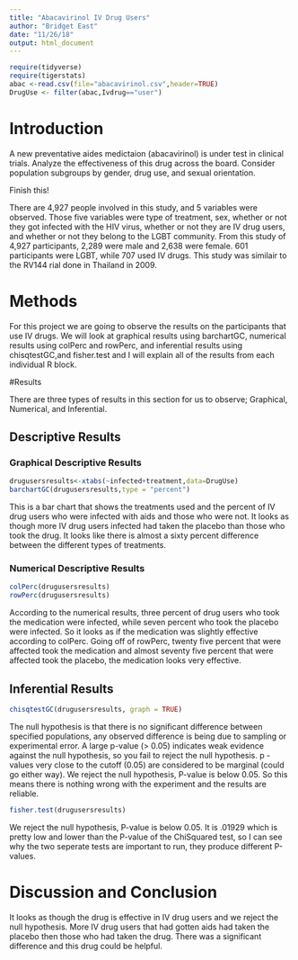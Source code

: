```yaml
---
title: "Abacavirinol IV Drug Users"
author: "Bridget East"
date: "11/26/18"
output: html_document
---
```


```r
require(tidyverse)
require(tigerstats)
abac <-read.csv(file="abacavirinol.csv",header=TRUE)
DrugUse <- filter(abac,Ivdrug=="user")
```

# Introduction

<!--In this section you explain what you are trying to show.  Where did the data come from?  What is the research or other question you are trying to answer?.  If you skimp in this section expect to be marked down in your grade. Paint a picture of the project a couple of paragraphs is expected!-->
  
A new  preventative aides medictaion (abacavirinol) is under test in clinical trials. Analyze the effectiveness of this drug across the board. Consider population subgroups by gender, drug use, and sexual orientation.
  
Finish this!
  
There are 4,927 people involved in this study, and 5 variables were observed. Those five variables were type of treatment, sex, whether or not they got infected with the HIV virus, whether or not they are IV drug users, and whether or not they belong to the LGBT community. From this study of 4,927 participants, 2,289 were male and 2,638 were female. 601 participants were LGBT, while 707 used IV drugs. This study was similair to the RV144 rial done in Thailand in 2009.
  
# Methods

<!--Decide on your methods:  use "variable analysis" or other appropriate descriptors.  Make sure to choose at least one graphical method and at least one numerical method. Discuss what data manipulations may be needed for example subsetting or other binning procedures and what sort of graphical displays and inferential tools will be used!-->
  
For this project we are going to observe the results on the participants that use IV drugs. We will look at graphical results using barchartGC, numerical results using colPerc and rowPerc, and inferential results using chisqtestGC,and fisher.test and I will explain all of the results from each individual R block.
  
#Results

<!--Divide this section into two sub-sections:  One for your descriptive  results and one for your inferential results.!-->
  
There are three types of results in this section for us to observe; Graphical, Numerical, and Inferential.
  
## Descriptive Results

### Graphical Descriptive Results

<!--Graphical results here.  Make sure to show your code.  Provide appropriate labels for axes, giving units if possible, and provide a good title for the graph, too.  Use the graphical results to describe the patterns if any that exist in the data as focused toward the research question. Bottom line is to explain the features of the graph that are relevant to conforming or departing to what is expected by your null hypothesis !-->
   
```r
drugusersresults<-xtabs(~infected+treatment,data=DrugUse)
barchartGC(drugusersresults,type = "percent")
```
   
This is a bar chart that shows the treatments used and the percent of IV drug users who were infected with aids and those who were not. It looks as though more IV drug users infected had taken the placebo than those who took the drug. It looks like there is almost a sixty percent difference between the different types of treatments.
   
### Numerical Descriptive Results

<!--Numerical results go here. Use the numerical results to describe the patterns if any that exist in the data as focused toward the research question!-->
  
```r
colPerc(drugusersresults)
rowPerc(drugusersresults)
```
  
According to the numerical results, three percent of drug users who took the medication were infected, while seven percent who took the placebo were infected. So it looks as if the medication was slightly effective according to colPerc. Going off of rowPerc, twenty five percent that were affected took the medication and almost seventy five percent that were affected took the placebo, the medication looks very effective.
  
## Inferential Results

<!--State hypothesis clearly.  Make sure your discussion of the inferential test covers all the aspects that the test output produces, such as test statistic, p-value etc.  Make a decision about the null hypothesis, explain the assumptions on which the selected test/procedure was based, and why the chosen procedure satisfys the assumptions and is appropriate to answer the research question!-->
  
```r
chisqtestGC(drugusersresults, graph = TRUE)
```
  
The null hypothesis is that there is no significant difference between specified populations, any observed difference is being due to sampling or experimental error.
A large p-value (> 0.05) indicates weak evidence against the null hypothesis, so you fail to reject the null hypothesis. p -values very close to the cutoff (0.05) are considered to be marginal (could go either way).
We reject the null hypothesis, P-value is below 0.05. So this means there is nothing wrong with the experiment and the results are reliable. 
  
```r
fisher.test(drugusersresults)
```

We reject the null hypothesis, P-value is below 0.05. It is .01929 which is pretty low and lower than the P-value of the ChiSquared test, so I can see why the two seperate tests are important to run, they produce different P-values.
  
# Discussion and Conclusion

<!--Discussion and conclusion here.  If you found a relationship be sure to consider whether the relationship occurs because one of the variavbles causes the other, or whether they perhasps are related for some other reason.  Watch the chapter 6 videos from the GeorgeTown videos collection.!-->
  
It looks as though the drug is effective in IV drug users and we reject the null hypothesis. More IV drug users that had gotten aids had taken the placebo then those who had taken the drug. There was a significant difference and this drug could be helpful.
  